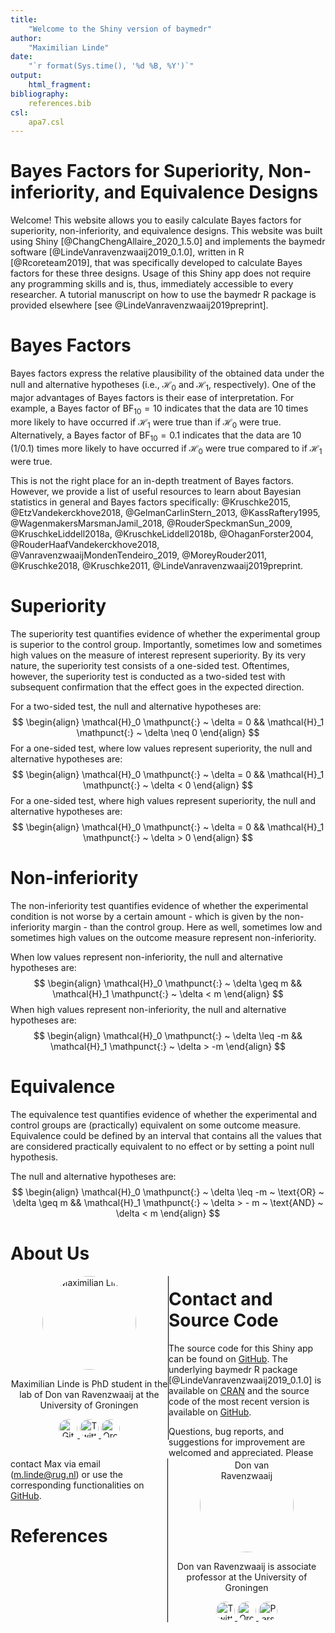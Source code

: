 ```yaml
---
title:
    "Welcome to the Shiny version of baymedr"
author:
    "Maximilian Linde"
date:
    "`r format(Sys.time(), '%d %B, %Y')`"
output:
    html_fragment:
bibliography:
    references.bib
csl:
    apa7.csl
---
```


# Bayes Factors for Superiority, Non-inferiority, and Equivalence Designs

Welcome! This website allows you to easily calculate Bayes factors for superiority, non-inferiority, and equivalence designs. This website was built using Shiny [@ChangChengAllaire_2020_1.5.0] and implements the baymedr software [@LindeVanravenzwaaij2019_0.1.0], written in R [@Rcoreteam2019], that was specifically developed to calculate Bayes factors for these three designs. Usage of this Shiny app does not require any programming skills and is, thus, immediately accessible to every researcher. A tutorial manuscript on how to use the baymedr R package is provided elsewhere [see @LindeVanravenzwaaij2019preprint].

# Bayes Factors

Bayes factors express the relative plausibility of the obtained data under the null and alternative hypotheses (i.e., $\mathcal{H}_0$ and $\mathcal{H}_1$, respectively). One of the major advantages of Bayes factors is their ease of interpretation. For example, a Bayes factor of $\text{BF}_{10} = 10$ indicates that the data are $10$ times more likely to have occurred if $\mathcal{H}_1$ were true than if $\mathcal{H}_0$ were true. Alternatively, a Bayes factor of $\text{BF}_{10} = 0.1$ indicates that the data are $10$ ($1/0.1$) times more likely to have occurred if $\mathcal{H}_0$ were true compared to if $\mathcal{H}_1$ were true.

This is not the right place for an in-depth treatment of Bayes factors. However, we provide a list of useful resources to learn about Bayesian statistics in general and Bayes factors specifically: @Kruschke2015, @EtzVandekerckhove2018, @GelmanCarlinStern_2013, @KassRaftery1995, @WagenmakersMarsmanJamil_2018, @RouderSpeckmanSun_2009, @KruschkeLiddell2018a, @KruschkeLiddell2018b, @OhaganForster2004, @RouderHaafVandekerckhove2018, @VanravenzwaaijMondenTendeiro_2019, @MoreyRouder2011, @Kruschke2018, @Kruschke2011, @LindeVanravenzwaaij2019preprint.

# Superiority

The superiority test quantifies evidence of whether the experimental group is superior to the control group. Importantly, sometimes low and sometimes high values on the measure of interest represent superiority. By its very nature, the superiority test consists of a one-sided test. Oftentimes, however, the superiority test is conducted as a two-sided test with subsequent confirmation that the effect goes in the expected direction.

For a two-sided test, the null and alternative hypotheses are:
$$
\begin{align}
    \mathcal{H}_0 \mathpunct{:} ~ \delta = 0 && \mathcal{H}_1 \mathpunct{:} ~ \delta \neq 0
\end{align}
$$
For a one-sided test, where low values represent superiority, the null and alternative hypotheses are:
$$
\begin{align}
    \mathcal{H}_0 \mathpunct{:} ~ \delta = 0 && \mathcal{H}_1 \mathpunct{:} ~ \delta < 0 
\end{align}
$$
For a one-sided test, where high values represent superiority, the null and alternative hypotheses are:
$$
\begin{align}
    \mathcal{H}_0 \mathpunct{:} ~ \delta = 0 && \mathcal{H}_1 \mathpunct{:} ~ \delta > 0 
\end{align}
$$

# Non-inferiority

The non-inferiority test quantifies evidence of whether the experimental condition is not worse by a certain amount - which is given by the non-inferiority margin - than the control group. Here as well, sometimes low and sometimes high values on the outcome measure represent non-inferiority.

When low values represent non-inferiority, the null and alternative hypotheses are:
$$
\begin{align}
    \mathcal{H}_0 \mathpunct{:} ~ \delta \geq m && \mathcal{H}_1 \mathpunct{:} ~ \delta < m 
\end{align}
$$
When high values represent non-inferiority, the null and alternative hypotheses are:
$$
\begin{align}
    \mathcal{H}_0 \mathpunct{:} ~ \delta \leq -m && \mathcal{H}_1 \mathpunct{:} ~ \delta > -m 
\end{align}
$$

# Equivalence

The equivalence test quantifies evidence of whether the experimental and control groups are (practically) equivalent on some outcome measure. Equivalence could be defined by an interval that contains all the values that are considered practically equivalent to no effect or by setting a point null hypothesis.

The null and alternative hypotheses are:
$$
\begin{align}
    \mathcal{H}_0 \mathpunct{:} ~ \delta \leq -m ~ \text{OR} ~  \delta \geq m && \mathcal{H}_1 \mathpunct{:} ~ \delta > - m ~ \text{AND} ~ \delta < m 
\end{align}
$$

# About Us

```{=html}
<style>
.column-left{
  float: left;
  width: 50%;
  text-align: center;
  border-right: 1px solid black;
  margin-bottom: 30px
}
.column-right{
  float: right;
  width: 50%;
  text-align: center;
  border-left: 1px solid black;
  margin-bottom: 30px
}
</style>

<div class="column-left">
  <img src="img/mlinde.jpeg" alt="Maximilian Linde" width="150" style="border-radius: 50%;">
  <p>Maximilian Linde is PhD student in the lab of Don van Ravenzwaaij at the University of Groningen</p>
  <a href="https://github.com/maxlinde">
    <img border="0" alt="GitHub" src="img/github.png" width="30" style="border-radius: 50%;">
  </a>
  <a href="https://twitter.com/maxlinde_">
    <img border="0" alt="Twitter" src="img/twitter.png" width="30" style="border-radius: 50%;">
  </a>
  <a href="https://orcid.org/0000-0001-8421-090X">
    <img border="0" alt="Orcid" src="img/orcid.png" width="30" style="border-radius: 50%;">
  </a>
</div>
<div class="column-right">
  <img src="img/dvanravenzwaaij.jpeg" alt="Don van Ravenzwaaij" width="150" style="border-radius: 50%;">
  <p>Don van Ravenzwaaij is associate professor at the University of Groningen</p>
  <a href="https://twitter.com/donvanraven">
    <img border="0" alt="Twitter" src="img/twitter.png" width="30" style="border-radius: 50%;">
  </a>
  <a href="https://orcid.org/0000-0002-5030-4091">
    <img border="0" alt="Orcid" src="img/orcid.png" width="30" style="border-radius: 50%;">
  </a>
  <a href="https://www.donvanravenzwaaij.com">
    <img border="0" alt="Personal" src="img/personal.png" width="30" style="border-radius: 50%;">
  </a>
</div>
```

# Contact and Source Code

The source code for this Shiny app can be found on [GitHub](https://github.com/maxlinde/baymedr_shiny_app). The underlying baymedr R package [@LindeVanravenzwaaij2019_0.1.0] is available on [CRAN](https://CRAN.R-project.org/package=baymedr) and the source code of the most recent version is available on [GitHub](https://github.com/maxlinde/baymedr).

Questions, bug reports, and suggestions for improvement are welcomed and appreciated. Please contact Max via email (<m.linde@rug.nl>) or use the corresponding functionalities on [GitHub](https://github.com/maxlinde/baymedr_shiny_app).

# References